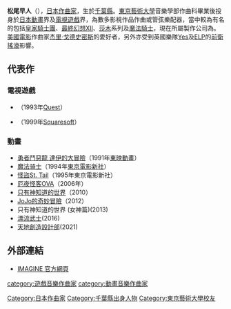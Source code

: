 {{NoteTA
| G1=Games
| G2=Square Enix
}}
{{japanese|japanese=松尾 早人|kana=まつお はやと|romaji=Matsuo Hayato}}

'''松尾早人'''（{{bd|1965年|8月13日|||M}}），[[日本|日本]][[作曲家|作曲家]]，生於[[千葉縣|千葉縣]]。[[東京藝術大學|東京藝術大學]]音樂學部作曲科畢業後投身於[[日本動畫|日本動畫]]界及[[電視遊戲|電視遊戲]]界，為數多影視作品作曲或管弦樂配器，當中較為有名的包括[[皇家騎士團|皇家騎士團]]、[[最終幻想XII|最終幻想XII]]、[[莎木|莎木]]系列及[[魔法騎士|魔法騎士]]，現在所屬製作公司為{{link-ja|IMAGINE (日本音樂製作公司)|イマジン (音楽プロダクション)|IMAGINE}}。[[美國電影|美國電影]]作曲家[[杰里·戈德史密斯|杰里·戈德史密斯]]的愛好者，另外亦受到英國樂隊[[Yes|Yes]]及[[ELP|ELP]]的[[前衛搖滾|前衛搖滾]]影響。

==代表作==
===電視遊戲===
*{{link-ja|傳說之奧加戰爭|伝説のオウガバトル}}（1993年[[Quest|Quest]]）
*{{link-en|前線任務3|Front Mission 3}}（1999年[[史克威爾|Squaresoft]]）

===動畫===
*[[勇者鬥惡龍_達伊的大冒險|勇者鬥惡龍 達伊的大冒險]]（1991年[[東映動畫|東映動畫]]）
*[[魔法骑士|魔法骑士]]（1994年[[東京電影新社|東京電影新社]]）
*[[怪盜St._Tail|怪盜St. Tail]]（1995年東京電影新社）
*[[厄夜怪客|厄夜怪客]]OVA（2006年）
*[[只有神知道的世界_(動畫)|只有神知道的世界]]（2010）
*[[JoJo的奇妙冒險_(電視動畫)|JoJo的奇妙冒險]]（2012）
*只有神知道的世界 (女神篇)(2013)
*[[漂流武士|漂流武士]](2016)
*[[天地創造設計部|天地創造設計部]](2021)

==外部連結==
* [https://web.archive.org/web/20061105162504/http://www.imagine-music.co.jp/ IMAGINE 官方網頁]

{{Authority control}}
{{DEFAULTSORT:Matsuo Hayato}}
[[Category:日本作曲家|Category:日本作曲家]]
[[category:遊戲音樂作曲家|category:遊戲音樂作曲家]]
[[category:動畫音樂作曲家|category:動畫音樂作曲家]]
[[Category:千葉縣出身人物|Category:千葉縣出身人物]]
[[Category:東京藝術大學校友|Category:東京藝術大學校友]]